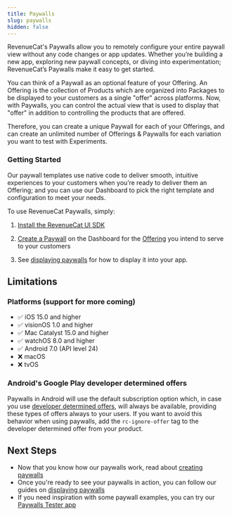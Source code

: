 ```yaml
---
title: Paywalls
slug: paywalls
hidden: false
---
```


RevenueCat's Paywalls allow you to remotely configure your entire paywall view without any code changes or app updates. Whether you’re building a new app, exploring new paywall concepts, or diving into experimentation; RevenueCat’s Paywalls make it easy to get started.


<YouTubeEmbed videoId="xSc9ICeyJpk" title="Introducing RevenueCat Paywalls" />

You can think of a Paywall as an optional feature of your Offering. An Offering is the collection of Products which are organized into Packages to be displayed to your customers as a single "offer" across platforms. Now, with Paywalls, you can control the actual view that is used to display that "offer" in addition to controlling the products that are offered.

Therefore, you can create a unique Paywall for each of your Offerings, and can create an unlimited number of Offerings & Paywalls for each variation you want to test with Experiments.

### Getting Started

Our paywall templates use native code to deliver smooth, intuitive experiences to your customers when you’re ready to deliver them an Offering; and you can use our Dashboard to pick the right template and configuration to meet your needs.

To use RevenueCat Paywalls, simply:

1. [Install the RevenueCat UI SDK](/tools/paywalls/installation)

2. [Create a Paywall](/tools/paywalls/creating-paywalls) on the Dashboard for the [Offering](/getting-started/entitlements) you intend to serve to your customers

3. See [displaying paywalls](/tools/paywalls/displaying-paywalls) for how to display it into your app.

## Limitations

### Platforms (support for more coming)
* ✅  iOS 15.0 and higher
* ✅  visionOS 1.0 and higher
* ✅  Mac Catalyst 15.0 and higher
* ✅  watchOS 8.0 and higher
* ✅  Android 7.0 (API level 24)
* ❌  macOS
* ❌  tvOS

### Android's Google Play developer determined offers
Paywalls in Android will use the default subscription option which, in case you use [developer determined offers](/subscription-guidance/subscription-offers/google-play-offers#eligibility-criteria), will always be available, providing these types of offers always to your users. If you want to avoid this behavior when using paywalls, add the `rc-ignore-offer` tag to the developer determined offer from your product.

## Next Steps

* Now that you know how our paywalls work, read about [creating paywalls](/tools/paywalls/creating-paywalls)
* Once you're ready to see your paywalls in action, you can follow our guides on [displaying paywalls](/tools/paywalls/displaying-paywalls)
* If you need inspiration with some paywall examples, you can try our [Paywalls Tester app](https://github.com/RevenueCat/purchases-ios/tree/main/Tests/TestingApps/PaywallsTester)
